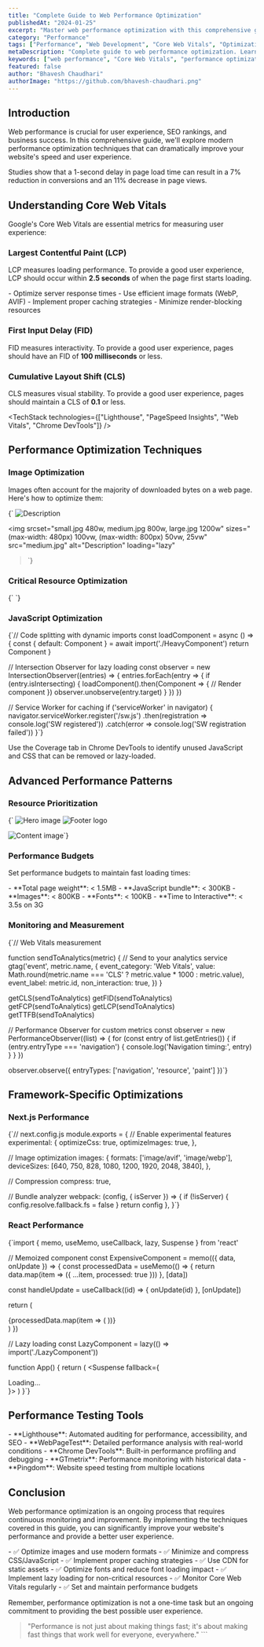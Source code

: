 ```yaml
---
title: "Complete Guide to Web Performance Optimization"
publishedAt: "2024-01-25"
excerpt: "Master web performance optimization with this comprehensive guide covering Core Web Vitals, loading strategies, and modern performance techniques."
category: "Performance"
tags: ["Performance", "Web Development", "Core Web Vitals", "Optimization", "JavaScript"]
metaDescription: "Complete guide to web performance optimization. Learn Core Web Vitals, loading strategies, and modern performance techniques for faster websites."
keywords: ["web performance", "Core Web Vitals", "performance optimization", "website speed", "loading strategies"]
featured: false
author: "Bhavesh Chaudhari"
authorImage: "https://github.com/bhavesh-chaudhari.png"
---
```


## Introduction

Web performance is crucial for user experience, SEO rankings, and business success. In this comprehensive guide, we'll explore modern performance optimization techniques that can dramatically improve your website's speed and user experience.

<Callout type="info" title="Performance Impact">
Studies show that a 1-second delay in page load time can result in a 7% reduction in conversions and an 11% decrease in page views.
</Callout>

## Understanding Core Web Vitals

Google's Core Web Vitals are essential metrics for measuring user experience:

### Largest Contentful Paint (LCP)

LCP measures loading performance. To provide a good user experience, LCP should occur within **2.5 seconds** of when the page first starts loading.

<InfoCard title="LCP Optimization Strategies">
- Optimize server response times
- Use efficient image formats (WebP, AVIF)
- Implement proper caching strategies
- Minimize render-blocking resources
</InfoCard>

### First Input Delay (FID)

FID measures interactivity. To provide a good user experience, pages should have an FID of **100 milliseconds** or less.

### Cumulative Layout Shift (CLS)

CLS measures visual stability. To provide a good user experience, pages should maintain a CLS of **0.1** or less.

<TechStack technologies={["Lighthouse", "PageSpeed Insights", "Web Vitals", "Chrome DevTools"]} />

## Performance Optimization Techniques

### Image Optimization

Images often account for the majority of downloaded bytes on a web page. Here's how to optimize them:

<CodeBlock title="Modern Image Optimization" language="html">
{`<!-- Use modern formats with fallbacks -->
<picture>
  <source srcset="image.avif" type="image/avif">
  <source srcset="image.webp" type="image/webp">
  <img src="image.jpg" alt="Description" loading="lazy" decoding="async">
</picture>

<!-- Responsive images -->
<img 
  srcset="small.jpg 480w, medium.jpg 800w, large.jpg 1200w"
  sizes="(max-width: 480px) 100vw, (max-width: 800px) 50vw, 25vw"
  src="medium.jpg"
  alt="Description"
  loading="lazy"
>`}
</CodeBlock>

### Critical Resource Optimization

<CodeBlock title="Resource Hints and Preloading" language="html">
{`<!-- Preload critical resources -->
<link rel="preload" href="/fonts/main.woff2" as="font" type="font/woff2" crossorigin>
<link rel="preload" href="/css/critical.css" as="style">

<!-- DNS prefetch for external domains -->
<link rel="dns-prefetch" href="//fonts.googleapis.com">
<link rel="dns-prefetch" href="//analytics.google.com">

<!-- Preconnect to critical third-party origins -->
<link rel="preconnect" href="https://fonts.gstatic.com" crossorigin>`}
</CodeBlock>

### JavaScript Optimization

<CodeBlock title="Efficient JavaScript Loading" language="javascript">
{`// Code splitting with dynamic imports
const loadComponent = async () => {
  const { default: Component } = await import('./HeavyComponent')
  return Component
}

// Intersection Observer for lazy loading
const observer = new IntersectionObserver((entries) => {
  entries.forEach(entry => {
    if (entry.isIntersecting) {
      loadComponent().then(Component => {
        // Render component
      })
      observer.unobserve(entry.target)
    }
  })
})

// Service Worker for caching
if ('serviceWorker' in navigator) {
  navigator.serviceWorker.register('/sw.js')
    .then(registration => console.log('SW registered'))
    .catch(error => console.log('SW registration failed'))
}`}
</CodeBlock>

<QuickTip>
Use the Coverage tab in Chrome DevTools to identify unused JavaScript and CSS that can be removed or lazy-loaded.
</QuickTip>

## Advanced Performance Patterns

### Resource Prioritization

<CodeBlock title="Resource Priority Hints" language="html">
{`<!-- High priority for above-the-fold images -->
<img src="hero.jpg" fetchpriority="high" alt="Hero image">

<!-- Low priority for below-the-fold content -->
<img src="footer-logo.jpg" fetchpriority="low" alt="Footer logo">

<!-- Auto priority (default) -->
<img src="content.jpg" fetchpriority="auto" alt="Content image">`}
</CodeBlock>

### Performance Budgets

Set performance budgets to maintain fast loading times:

<InfoCard title="Recommended Performance Budgets">
- **Total page weight**: < 1.5MB
- **JavaScript bundle**: < 300KB
- **Images**: < 800KB
- **Fonts**: < 100KB
- **Time to Interactive**: < 3.5s on 3G
</InfoCard>

### Monitoring and Measurement

<CodeBlock title="Performance Monitoring" language="javascript">
{`// Web Vitals measurement

function sendToAnalytics(metric) {
  // Send to your analytics service
  gtag('event', metric.name, {
    event_category: 'Web Vitals',
    value: Math.round(metric.name === 'CLS' ? metric.value * 1000 : metric.value),
    event_label: metric.id,
    non_interaction: true,
  })
}

getCLS(sendToAnalytics)
getFID(sendToAnalytics)
getFCP(sendToAnalytics)
getLCP(sendToAnalytics)
getTTFB(sendToAnalytics)

// Performance Observer for custom metrics
const observer = new PerformanceObserver((list) => {
  for (const entry of list.getEntries()) {
    if (entry.entryType === 'navigation') {
      console.log('Navigation timing:', entry)
    }
  }
})

observer.observe({ entryTypes: ['navigation', 'resource', 'paint'] })`}
</CodeBlock>

## Framework-Specific Optimizations

### Next.js Performance

<CodeBlock title="Next.js Optimization" language="javascript">
{`// next.config.js
module.exports = {
  // Enable experimental features
  experimental: {
    optimizeCss: true,
    optimizeImages: true,
  },
  
  // Image optimization
  images: {
    formats: ['image/avif', 'image/webp'],
    deviceSizes: [640, 750, 828, 1080, 1200, 1920, 2048, 3840],
  },
  
  // Compression
  compress: true,
  
  // Bundle analyzer
  webpack: (config, { isServer }) => {
    if (!isServer) {
      config.resolve.fallback.fs = false
    }
    return config
  },
}`}
</CodeBlock>

### React Performance

<CodeBlock title="React Performance Patterns" language="javascript">
{`import { memo, useMemo, useCallback, lazy, Suspense } from 'react'

// Memoized component
const ExpensiveComponent = memo(({ data, onUpdate }) => {
  const processedData = useMemo(() => {
    return data.map(item => ({
      ...item,
      processed: true
    }))
  }, [data])

  const handleUpdate = useCallback((id) => {
    onUpdate(id)
  }, [onUpdate])

  return (
    <div>
      {processedData.map(item => (
        <Item key={item.id} data={item} onUpdate={handleUpdate} />
      ))}
    </div>
  )
})

// Lazy loading
const LazyComponent = lazy(() => import('./LazyComponent'))

function App() {
  return (
    <Suspense fallback={<div>Loading...</div>}>
      <LazyComponent />
    </Suspense>
  )
}`}
</CodeBlock>

## Performance Testing Tools

<Callout type="success" title="Essential Performance Tools">
- **Lighthouse**: Automated auditing for performance, accessibility, and SEO
- **WebPageTest**: Detailed performance analysis with real-world conditions
- **Chrome DevTools**: Built-in performance profiling and debugging
- **GTmetrix**: Performance monitoring with historical data
- **Pingdom**: Website speed testing from multiple locations
</Callout>

## Conclusion

Web performance optimization is an ongoing process that requires continuous monitoring and improvement. By implementing the techniques covered in this guide, you can significantly improve your website's performance and provide a better user experience.

<InfoCard title="Performance Optimization Checklist">
- ✅ Optimize images and use modern formats
- ✅ Minimize and compress CSS/JavaScript
- ✅ Implement proper caching strategies
- ✅ Use CDN for static assets
- ✅ Optimize fonts and reduce font loading impact
- ✅ Implement lazy loading for non-critical resources
- ✅ Monitor Core Web Vitals regularly
- ✅ Set and maintain performance budgets
</InfoCard>

Remember, performance optimization is not a one-time task but an ongoing commitment to providing the best possible user experience.

> "Performance is not just about making things fast; it's about making fast things that work well for everyone, everywhere."
\`\`\`

